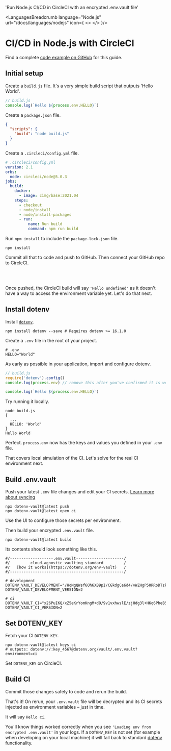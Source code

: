 

  'Run Node.js CI/CD in CircleCI with an encrypted .env.vault file'

<LanguagesBreadcrumb language="Node.js" url="/docs/languages/nodejs" icon={
  <>
    <NodeIcon className="h-9 w-9 text-[#339933]"/>
    <CircleCiIcon className="h-9 w-9 text-[#343434] dark:invert"/>
  </>
}/>
# CI/CD in Node.js with CircleCI
<GuideHeading lead={description} />

<Note>
  Find a complete <a href="https://github.com/dotenv-org/examples/tree/master/nodejs/circleci">code example on GitHub</a> for this guide.
</Note>

## Initial setup

Create a `build.js` file. It's a very simple build script that outputs 'Hello World'.

```js {{ title: 'build.js' }}
// build.js
console.log(`Hello ${process.env.HELLO}`)
```

Create a `package.json` file.

```json {{ title: 'package.json' }}
{
  "scripts": {
    "build": "node build.js"
  }
}
```

Create a `.circleci/config.yml` file.

```yaml {{ title: '.circleci/config.yml' }}
# .circleci/config.yml
version: 2.1
orbs:
  node: circleci/node@5.0.3
jobs:
  build:
    docker:
      - image: cimg/base:2021.04
    steps:
      - checkout
      - node/install
      - node/install-packages
      - run:
          name: Run build
          command: npm run build
```

Run `npm install` to include the `package-lock.json` file.

```
npm install
```

Commit all that to code and push to GitHub. Then connect your GitHub repo to CircleCI.

<ScreenshotBrowser url='/assets/img/docs/circleci-add-project.png' www='app.circleci.com' />
<br/>
<ScreenshotBrowser url='/assets/img/docs/circleci-view-project.png' www='app.circleci.com' />
<br/>
<ScreenshotBrowser url='/assets/img/docs/circleci-hello-undefined.png' www='app.circleci.com' />

Once pushed, the CircleCI build will say `'Hello undefined'` as it doesn't have a way to access the environment variable yet. Let's do that next.

## Install dotenv

Install [`dotenv`](https://github.com/motdotla/dotenv).

```shell
npm install dotenv --save # Requires dotenv >= 16.1.0
```

Create a `.env` file in the root of your project.

```shell {{ title: '.env' }}
# .env
HELLO="World"
```

As early as possible in your application, import and configure dotenv.

```js {{ title: 'build.js' }}
// build.js
require('dotenv').config()
console.log(process.env) // remove this after you've confirmed it is working

console.log(`Hello ${process.env.HELLO}`)
```

Try running it locally.

```shell
node build.js
{
  ...
  HELLO: 'World'
}
Hello World
```

Perfect. `process.env` now has the keys and values you defined in your `.env` file.

That covers local simulation of the CI. Let's solve for the real CI environment next.

## Build .env.vault

Push your latest `.env` file changes and edit your CI secrets. [Learn more about syncing](/docs/tutorials/sync)

```shell
npx dotenv-vault@latest push
npx dotenv-vault@latest open ci
```

Use the UI to configure those secrets per environment.

<ScreenshotBrowser url='/assets/img/docs/edit-ci-value.gif' www='dotenv.org' />

Then build your encrypted `.env.vault` file.

```shell
npx dotenv-vault@latest build
```

Its contents should look something like this.

```shell {{ title: '.env.vault' }}
#/-------------------.env.vault---------------------/
#/         cloud-agnostic vaulting standard         /
#/   [how it works](https://dotenv.org/env-vault)   /
#/--------------------------------------------------/

# development
DOTENV_VAULT_DEVELOPMENT="/HqNgQWsf6Oh6XB9pI/CGkdgCe6d4/vWZHgP50RRoDTzkzPQk/xOaQs="
DOTENV_VAULT_DEVELOPMENT_VERSION=2

# ci
DOTENV_VAULT_CI="x26PuIKQ/xZ5eKrYomKngM+dO/9v1vxhwslE/zjHdg3l+H6q6PheB5GVDVIbZg=="
DOTENV_VAULT_CI_VERSION=2
```

## Set DOTENV_KEY

Fetch your CI `DOTENV_KEY`.

```shell
npx dotenv-vault@latest keys ci
# outputs: dotenv://:key_4567@dotenv.org/vault/.env.vault?environment=ci
```

Set `DOTENV_KEY` on CircleCI.

<ScreenshotBrowser url='/assets/img/docs/circleci-config-vars.gif' www='app.circleci.com' />

## Build CI

Commit those changes safely to code and rerun the build.

That's it! On rerun, your `.env.vault` file will be decrypted and its CI secrets injected as environment variables – just in time.

<ScreenshotBrowser url='/assets/img/docs/circleci-hello-ci.png' www='app.circleci.com build' />

It will say `Hello ci`.

<ScreenshotBrowser url='/assets/img/docs/circleci-logs-vault.png' www='app.circleci.com build' />

You'll know things worked correctly when you see `'Loading env from encrypted .env.vault'` in your logs. If a `DOTENV_KEY` is not set (for example when developing on your local machine) it will fall back to standard [dotenv](https://github.com/motdotla/dotenv) functionality.

<WellDone/>
